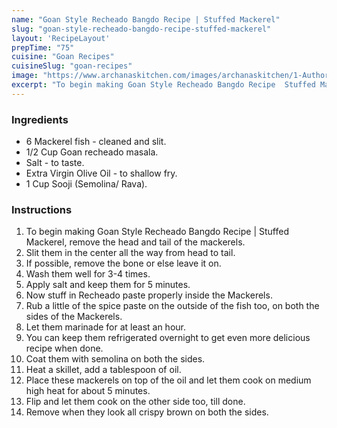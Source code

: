 ---
name: "Goan Style Recheado Bangdo Recipe | Stuffed Mackerel"
slug: "goan-style-recheado-bangdo-recipe-stuffed-mackerel"
layout: 'RecipeLayout'
prepTime: "75"
cuisine: "Goan Recipes"
cuisineSlug: "goan-recipes"
image: "https://www.archanaskitchen.com/images/archanaskitchen/1-Author/poojanadkarni/reachado_bangdo_recipe_goan_style.jpg"
excerpt: "To begin making Goan Style Recheado Bangdo Recipe  Stuffed Mackerel, remove the head and tail of the mackerels"
---

### Ingredients

- 6 Mackerel fish - cleaned and slit.
- 1/2 Cup Goan recheado masala.
- Salt - to taste.
- Extra Virgin Olive Oil - to shallow fry.
- 1 Cup Sooji (Semolina/ Rava).

### Instructions

1. To begin making Goan Style Recheado Bangdo Recipe | Stuffed Mackerel, remove the head and tail of the mackerels.
1. Slit them in the center all the way from head to tail.
1. If possible, remove the bone or else leave it on.
1. Wash them well for 3-4 times.
1. Apply salt and keep them for 5 minutes.
1. Now stuff in Recheado paste properly inside the Mackerels.
1. Rub a little of the spice paste on the outside of the fish too, on both the sides of the Mackerels.
1. Let them marinade for at least an hour.
1. You can keep them refrigerated overnight to get even more delicious recipe when done.
1. Coat them with semolina on both the sides.
1. Heat a skillet, add a tablespoon of oil.
1. Place these mackerels on top of the oil and let them cook on medium high heat for about 5 minutes.
1. Flip and let them cook on the other side too, till done.
1. Remove when they look all crispy brown on both the sides.
